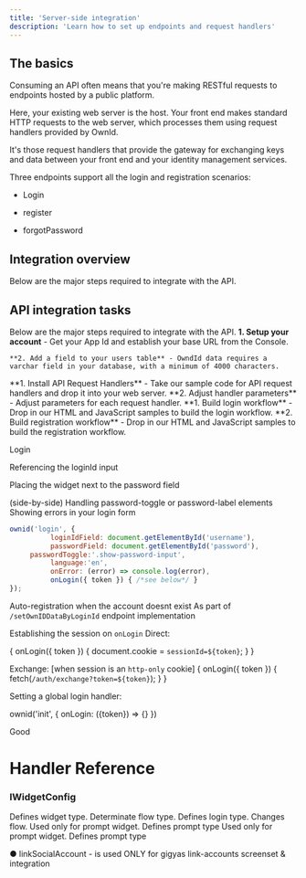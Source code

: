 ```yaml
---
title: 'Server-side integration'
description: 'Learn how to set up endpoints and request handlers'
---
```


## The basics

Consuming an API often means that you're making RESTful requests to endpoints hosted by a public platform.

Here, your existing web server is the host. Your front end makes standard HTTP requests to the web server,  which processes them using request handlers provided by OwnId. 

It's those request handlers that provide the gateway for exchanging keys and data between your front end and your identity management services. 

Three endpoints support all the login and registration scenarios:

- Login

- register

- forgotPassword

## Integration overview

Below are the major steps required to integrate with the API. 


## API integration tasks

Below are the major steps required to integrate with the API.
<Steps>
  <Step title="PREPARATION">
    **1. Setup your account** - Get your App Id and establish your base URL from the Console.

    **2. Add a field to your users table** - OwndId data requires a varchar field in your database, with a minimum of 4000 characters.
  </Step>
  <Step title="DROP IN SERVER-SIDE END-POINTS">
    **1. Install API Request Handlers** - Take our sample code for API request handlers and drop it into your web server.  
    **2. Adjust handler parameters** - Adjust parameters for each request handler.  
  </Step>
  <Step title="INSERT API REQUESTS IN YOUR FRONT END">
    **1. Build login workflow** - Drop in our HTML and JavaScript samples to build the login workflow.
    **2. Build registration workflow** - Drop in our HTML and JavaScript samples to build the registration workflow.

  </Step>
  
</Steps>


Login

Referencing the loginId input

Placing the widget next to the password field 

(side-by-side)
Handling password-toggle or password-label elements
Showing errors in your login form

``` javascript
ownid('login', {
          loginIdField: document.getElementById('username'),
          passwordField: document.getElementById('password'),
     passwordToggle:'.show-password-input',
          language:'en',
          onError: (error) => console.log(error),
          onLogin({ token }) { /*see below*/ }
});

```
Auto-registration when the account doesnt exist
As part of `/setOwnIDDataByLoginId` endpoint implementation

Establishing the session on `onLogin`
Direct:

{ onLogin({ token }) { document.cookie = `sessionId=${token}`; } }

Exchange: [when session is an `http-only` cookie]
{ onLogin({ token }) { fetch(`/auth/exchange?token=${token}`); } }

Setting a global login handler:

ownid('init', { 
    onLogin: ({token}) => {}
})

Good



# Handler Reference

### IWidgetConfig

<ParamField query="type" type="WidgetType" default="none" required>
Defines widget type. Determinate flow type.
</ParamField>

<ParamField query="loginType" type="loginType" default="standard" >
Defines login type. Changes flow.

</ParamField>

<ParamField query="promptType" type="promptTypes" default="returning-user">
Used only for prompt widget. Defines prompt type
</ParamField>

<ParamField query="element" type="HTMLElement" default="returning-user">
Used only for prompt widget. Defines prompt type
</ParamField>








● linkSocialAccount - is used ONLY for gigyas link-accounts screenset & integration








